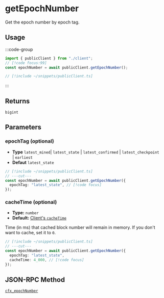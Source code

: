 # getEpochNumber

Get the epoch number by epoch tag.

## Usage

:::code-group

```ts [example.ts]
import { publicClient } from "./client";
// [!code focus:99]
const epochNumber = await publicClient.getEpochNumber();
```

```ts [client.ts] filename="client.ts"
// [!include ~/snippets/publicClient.ts]
```

:::

## Returns

`bigint`

## Parameters

### epochTag (optional)

- **Type** `latest_mined`| `latest_state` | `latest_confirmed` | `latest_checkpoint` | `earliest`
- **Defaut** `latest_state`

```ts
// [!include ~/snippets/publicClient.ts]
// ---cut---
const epochNumber = await publicClient.getEpochNumber({
  epochTag: "latest_state", // [!code focus]
});
```

### cacheTime (optional)

- **Type:** `number`
- **Default:** [Client's `cacheTime`](/clients/public#cachetimeoptional)

Time (in ms) that cached block number will remain in memory. If you don't want to cache, set it to `0`.

```ts
// [!include ~/snippets/publicClient.ts]
// ---cut---
const epochNumber = await publicClient.getEpochNumber({
  epochTag: "latest_state",
  cacheTime: 4_000, // [!code focus]
});
```

## JSON-RPC Method

[`cfx_epochNumber`](https://doc.confluxnetwork.org/docs/core/build/json-rpc/cfx-namespace#cfx_epochnumber)
